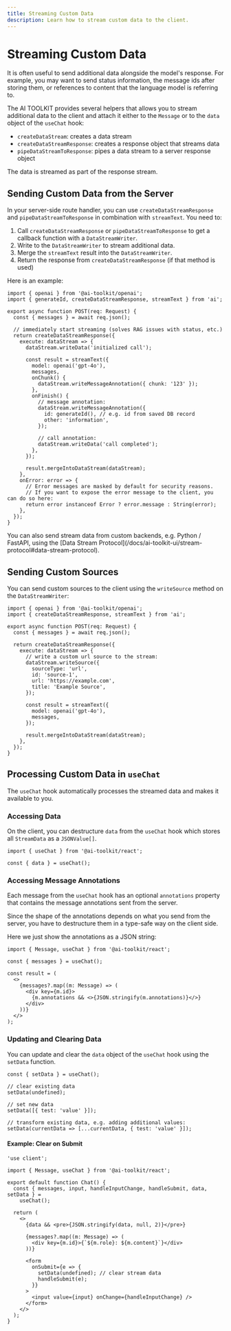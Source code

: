 ```yaml
---
title: Streaming Custom Data
description: Learn how to stream custom data to the client.
---
```


# Streaming Custom Data

It is often useful to send additional data alongside the model's response.
For example, you may want to send status information, the message ids after storing them,
or references to content that the language model is referring to.

The AI TOOLKIT provides several helpers that allows you to stream additional data to the client
and attach it either to the `Message` or to the `data` object of the `useChat` hook:

- `createDataStream`: creates a data stream
- `createDataStreamResponse`: creates a response object that streams data
- `pipeDataStreamToResponse`: pipes a data stream to a server response object

The data is streamed as part of the response stream.

## Sending Custom Data from the Server

In your server-side route handler, you can use `createDataStreamResponse` and `pipeDataStreamToResponse` in combination with `streamText`.
You need to:

1. Call `createDataStreamResponse` or `pipeDataStreamToResponse` to get a callback function with a `DataStreamWriter`.
2. Write to the `DataStreamWriter` to stream additional data.
3. Merge the `streamText` result into the `DataStreamWriter`.
4. Return the response from `createDataStreamResponse` (if that method is used)

Here is an example:

```tsx filename="route.ts" highlight="7-10,16,19-23,25-26,30"
import { openai } from '@ai-toolkit/openai';
import { generateId, createDataStreamResponse, streamText } from 'ai';

export async function POST(req: Request) {
  const { messages } = await req.json();

  // immediately start streaming (solves RAG issues with status, etc.)
  return createDataStreamResponse({
    execute: dataStream => {
      dataStream.writeData('initialized call');

      const result = streamText({
        model: openai('gpt-4o'),
        messages,
        onChunk() {
          dataStream.writeMessageAnnotation({ chunk: '123' });
        },
        onFinish() {
          // message annotation:
          dataStream.writeMessageAnnotation({
            id: generateId(), // e.g. id from saved DB record
            other: 'information',
          });

          // call annotation:
          dataStream.writeData('call completed');
        },
      });

      result.mergeIntoDataStream(dataStream);
    },
    onError: error => {
      // Error messages are masked by default for security reasons.
      // If you want to expose the error message to the client, you can do so here:
      return error instanceof Error ? error.message : String(error);
    },
  });
}
```

<Note>
  You can also send stream data from custom backends, e.g. Python / FastAPI,
  using the [Data Stream
  Protocol](/docs/ai-toolkit-ui/stream-protocol#data-stream-protocol).
</Note>

## Sending Custom Sources

You can send custom sources to the client using the `writeSource` method on the `DataStreamWriter`:

```tsx filename="route.ts" highlight="9-15"
import { openai } from '@ai-toolkit/openai';
import { createDataStreamResponse, streamText } from 'ai';

export async function POST(req: Request) {
  const { messages } = await req.json();

  return createDataStreamResponse({
    execute: dataStream => {
      // write a custom url source to the stream:
      dataStream.writeSource({
        sourceType: 'url',
        id: 'source-1',
        url: 'https://example.com',
        title: 'Example Source',
      });

      const result = streamText({
        model: openai('gpt-4o'),
        messages,
      });

      result.mergeIntoDataStream(dataStream);
    },
  });
}
```

## Processing Custom Data in `useChat`

The `useChat` hook automatically processes the streamed data and makes it available to you.

### Accessing Data

On the client, you can destructure `data` from the `useChat` hook which stores all `StreamData`
as a `JSONValue[]`.

```tsx filename="page.tsx"
import { useChat } from '@ai-toolkit/react';

const { data } = useChat();
```

### Accessing Message Annotations

Each message from the `useChat` hook has an optional `annotations` property that contains
the message annotations sent from the server.

Since the shape of the annotations depends on what you send from the server,
you have to destructure them in a type-safe way on the client side.

Here we just show the annotations as a JSON string:

```tsx filename="page.tsx" highlight="9"
import { Message, useChat } from '@ai-toolkit/react';

const { messages } = useChat();

const result = (
  <>
    {messages?.map((m: Message) => (
      <div key={m.id}>
        {m.annotations && <>{JSON.stringify(m.annotations)}</>}
      </div>
    ))}
  </>
);
```

### Updating and Clearing Data

You can update and clear the `data` object of the `useChat` hook using the `setData` function.

```tsx filename="page.tsx"
const { setData } = useChat();

// clear existing data
setData(undefined);

// set new data
setData([{ test: 'value' }]);

// transform existing data, e.g. adding additional values:
setData(currentData => [...currentData, { test: 'value' }]);
```

#### Example: Clear on Submit

```tsx filename="page.tsx" highlight="18-21"
'use client';

import { Message, useChat } from '@ai-toolkit/react';

export default function Chat() {
  const { messages, input, handleInputChange, handleSubmit, data, setData } =
    useChat();

  return (
    <>
      {data && <pre>{JSON.stringify(data, null, 2)}</pre>}

      {messages?.map((m: Message) => (
        <div key={m.id}>{`${m.role}: ${m.content}`}</div>
      ))}

      <form
        onSubmit={e => {
          setData(undefined); // clear stream data
          handleSubmit(e);
        }}
      >
        <input value={input} onChange={handleInputChange} />
      </form>
    </>
  );
}
```
